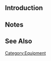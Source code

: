 {{Template:Equipmentinfo
|name = {{PAGENAME}}
|id = 
|japanesename = 
|icon = 
|type = 
|effect = 
|scrap = 
|image = <gallery type="slideshow" widths="360px" position="center" hideaddbutton="true">
EquipmentXX-Y.png
EquipmentXX-Y.png
EquipmentXX-Y.png
EquipmentXX-Y.png
</gallery>
}}

==Introduction==

==Notes==

==See Also==
{{Equipmentlist}}
[[Category:Equipment]]